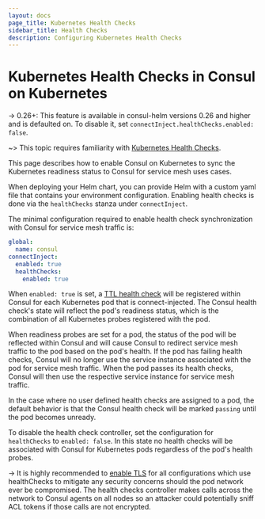 ```yaml
---
layout: docs
page_title: Kubernetes Health Checks
sidebar_title: Health Checks
description: Configuring Kubernetes Health Checks
---
```


# Kubernetes Health Checks in Consul on Kubernetes

-> 0.26+: This feature is available in consul-helm versions 0.26 and higher and is defaulted on.
To disable it, set `connectInject.healthChecks.enabled: false`.

~> This topic requires familiarity with [Kubernetes Health Checks](https://kubernetes.io/docs/tasks/configure-pod-container/configure-liveness-readiness-startup-probes/).

This page describes how to enable Consul on Kubernetes to sync the Kubernetes readiness status to Consul for service mesh uses cases.

When deploying your Helm chart, you can provide Helm with a custom yaml file that contains your environment configuration.
Enabling health checks is done via the `healthChecks` stanza under `connectInject`.

The minimal configuration required to enable health check synchronization with Consul for service mesh traffic is:

```yaml
global:
  name: consul
connectInject:
  enabled: true
  healthChecks:
    enabled: true
```

When `enabled: true` is set, a [TTL health check](https://www.consul.io/docs/discovery/checks#ttl) will be registered within
Consul for each Kubernetes pod that is connect-injected. The Consul health check's state will reflect the pod's readiness
status, which is the combination of all Kubernetes probes registered with the pod.

When readiness probes are set for a pod, the status of the pod will be reflected within Consul and will cause Consul to redirect service
mesh traffic to the pod based on the pod's health. If the pod has failing health checks, Consul will no longer use
the service instance associated with the pod for service mesh traffic. When the pod passes its health checks, Consul will
then use the respective service instance for service mesh traffic.

In the case where no user defined health checks are assigned to a pod, the default behavior is that the Consul health check will
be marked `passing` until the pod becomes unready.

To disable the health check controller, set the configuration for `healthChecks` to `enabled: false`.
In this state no health checks will be associated with Consul for Kubernetes pods regardless of the pod's health probes.

-> It is highly recommended to [enable TLS](/docs/k8s/helm#v-global-tls-enabled) for all configurations which use healthChecks to mitigate any
security concerns should the pod network ever be compromised. The health checks controller makes calls across the network to Consul agents on all nodes so an attacker could potentially sniff ACL tokens if those calls are not encrypted.
